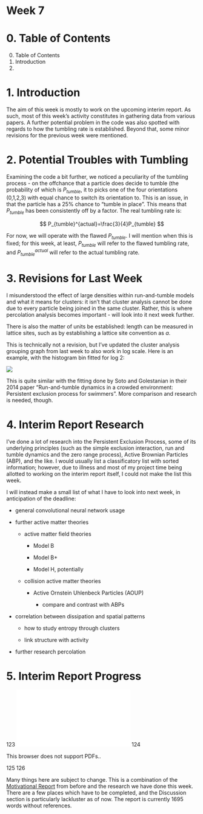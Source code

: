 <script type="text/javascript"
  src="https://cdnjs.cloudflare.com/ajax/libs/mathjax/2.7.0/MathJax.js?config=TeX-AMS_CHTML">
</script>
<script type="text/x-mathjax-config">
  MathJax.Hub.Config({
    tex2jax: {
      inlineMath: [['$','$'], ['\\(','\\)']],
      processEscapes: true},
      jax: ["input/TeX","input/MathML","input/AsciiMath","output/CommonHTML"],
      extensions: ["tex2jax.js","mml2jax.js","asciimath2jax.js","MathMenu.js","MathZoom.js","AssistiveMML.js", "[Contrib]/a11y/accessibility-menu.js"],
      TeX: {
      extensions: ["AMSmath.js","AMSsymbols.js","noErrors.js","noUndefined.js"],
      equationNumbers: {
      autoNumber: "AMS"
      }
    }
  });
</script>

# Week 7

# 0. Table of Contents

0. Table of Contents
1. Introduction
2. 

# 1. Introduction

The aim of this week is mostly to work on the upcoming interim report. As such, most of this week's activity constitutes in gathering data from various papers. A further potential problem in the code was also spotted with regards to how the tumbling rate is established. Beyond that, some minor revisions for the previous week were mentioned.

# 2. Potential Troubles with Tumbling

Examining the code a bit further, we noticed a peculiarity of the tumbling process - on the offchance that a particle does decide to tumble (the probability of which is $P_{tumble}$, it to picks one of the four orientations (0,1,2,3) with equal chance to switch its orientation to. This is an issue, in that the particle has a 25% chance to "tumble in place". This means that $P_{tumble}$ has been consistently off by a factor. The real tumbling rate is:

$$
P_{tumble}^{actual}=\frac{3}{4}P_{tumble}
$$

For now, we will operate with the flawed $P_{tumble}$. I will mention when this is fixed; for this week, at least, $P_{tumble}$ will refer to the flawed tumbling rate, and $P_{tumble}^{actual}$ will refer to the actual tumbling rate.

# 3. Revisions for Last Week

I misunderstood the effect of large densities within run-and-tumble models and what it means for clusters: it isn't that cluster analysis cannot be done due to every particle being joined in the same cluster. Rather, this is where percolation analysis becomes important - will look into it next week further.

There is also the matter of units be established: length can be measured in lattice sites, such as by establishing a lattice site convention as $a$.

This is technically not a revision, but I've updated the cluster analysis grouping graph from last week to also work in log scale. Here is an example, with the histogram bin fitted for log 2:

![](./week-7-files/log-scale-clustering_p_0.157_rho_0.3.png)

This is quite similar with the fitting done by Soto and Golestanian in their 2014 paper "Run-and-tumble dynamics in a crowded environment: Persistent exclusion process for swimmers". More comparison and research is needed, though.

# 4. Interim Report Research

I've done a lot of research into the Persistent Exclusion Process, some of its underlying principles (such as the simple exclusion interaction, run and tumble dynamics and the zero range process), Active Brownian Particles (ABP), and the like. I would usually list a classificatory list with sorted information; however, due to illness and most of my project time being allotted to working on the interim report itself, I could not make the list this week.

I will instead make a small list of what I have to look into next week, in anticipation of the deadline:

- general convolutional neural network usage

- further active matter theories

	- active matter field theories
	
		- Model B
		
		- Model B+
		
		- Model H, potentially
		
	- collision active matter theories
	
		- Active Ornstein Uhlenbeck Particles (AOUP)
		
			- compare and contrast with ABPs

- correlation between dissipation and spatial patterns

	- how to study entropy through clusters
	
	- link structure with activity
	
- further research percolation

# 5. Interim Report Progress

<object data="./week-7-files/Interim_Report-3.pdf" type="application/pdf" width="1000px" height="1000px">
123     <embed src="./week-7-files/Interim_Report-3.pdf">
124         <p>This browser does not support PDFs.</a>.</p>
125     </embed>
126 </object>

Many things here are subject to change. This is a combination of the [Motivational Report](./../motivational-report/motivational-report.qmd) from before and the research we have done this week. There are a few places which have to be completed, and the Discussion section is particularly lackluster as of now. The report is currently 1695 words without references.



